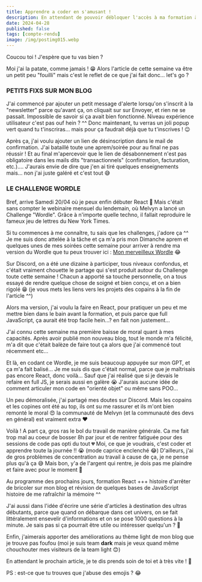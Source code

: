 ```yaml
---
title: Apprendre a coder en s'amusant !
description: En attendant de pouvoir débloquer l'accès à ma formation à React, j'ai fait un peut tout et n'importe quoi ces 3 dernières semaines... Et surtout n'importe quoi à vrai dire ! 😂
date: 2024-04-28
published: false
tags: [compte-rendu]
image: /img/postimg015.webp
---
```


Coucou toi ! J'espère que tu vas bien ?

Moi j'ai la patate, comme jamais ! 😁 Alors l'article de cette semaine va être un petit peu "fouilli" mais c'est le reflet de ce que j'ai fait donc... let's go ?

### PETITS FIXS SUR MON BLOG

J'ai commencé par ajouter un petit message d'alerte lorsqu'on s'inscrit à la "newsletter" parce qu'avant ça, on cliquait sur sur Envoyer, et rien ne se passait. Impossible de savoir si ça avait bien fonctionné. Niveau expérience utilisateur c'est pas ouf hein ? ^^ Donc maintenant, tu verras un joli popup vert quand tu t'inscriras... mais pour ça faudrait déjà que tu t'inscrives ! 😉

Après ça, j'ai voulu ajouter un lien de désinscription dans le mail de confirmation. J'ai bataillé toute une aprem/soirée pour au final ne pas réussir ! Et au final m'apercevoir que le lien de désabonnement n'est pas obligatoire dans les mails dits "transactionnels" (confirmation, facturation, etc.).... J'aurais envie de dire que j'en ai tiré quelques enseignements mais... non j'ai juste galéré et c'est tout 😅

### LE CHALLENGE WORDLE

Bref, arrive Samedi 20/04 où je peux enfin débuter React 🤩 Mais c'était sans compter le webinaire mensuel du lendemain, où Melvyn a lancé un Challenge "Wordle". Grâce à n'importe quelle techno, il fallait reproduire le fameux jeu de lettres du New York Times.

Si tu commences à me connaître, tu sais que les challenges, j'adore ça ^^ Je me suis donc attelée à la tâche et ça m'a pris mon Dimanche aprem et quelques unes de mes soirées cette semaine pour arriver à rendre ma version du Wordle que tu peux trouver ici : [Mon merveilleux Wordle](https://sl-code.dev/wordle) 😂

Sur Discord, on a été une dizaine à participer, tous niveaux confondus, et c'était vraiment chouette le partage qui s'est produit autour du Challenge toute cette semaine ! Chacun a apporté sa touche personnelle, on a tous essayé de rendre quelque chose de soigné et bien conçu, et on a bien rigolé 😁 (je vous mets les liens vers les projets des copains à la fin de l'article ^^)

Alors ma version, j'ai voulu la faire en React, pour pratiquer un peu et me mettre bien dans le bain avant la formation, et puis parce que full JavaScript, ça aurait été trop facile hein...? en fait non justement...

J'ai connu cette semaine ma première baisse de moral quant à mes capacités. Après avoir publié mon nouveau blog, tout le monde m'a félicité, m'a dit que c'était balèze de faire tout ça alors que j'ai commencé tout récemment etc...

Et là, en codant ce Wordle, je me suis beaucoup appuyée sur mon GPT, et ça m'a fait balisé... Je me suis dis que c'était normal, parce que je maîtrisais pas encore React, donc voilà... Sauf que j'ai réalisé que si je devais le refaire en full JS, je serais aussi en galère 😭 J'aurais aucune idée de comment articuler mon code en "orienté objet" ou même sans POO...

Un peu démoralisée, j'ai partagé mes doutes sur Discord. Mais les copains et les copines ont été au top, ils ont su me rassurer et ils m'ont bien remonté le moral 😍 la communauté de Melvyn (et la communauté des devs en général) est vraiment extra ❤️

Voilà ! A part ça, gros ras le bol du travail de manière générale. Ca me fait trop mal au coeur de bosser 8h par jour et de rentrer fatiguée pour des sessions de code pas opti du tout 💔 Moi, ce que je voudrais, c'est coder et apprendre toute la journée !! 😭 (mode caprice enclenché 😂) D'ailleurs, j'ai de gros problèmes de concentration au travail à cause de ça, je ne pense plus qu'à ça 😅 Mais bon, y'a de l'argent qui rentre, je dois pas me plaindre et faire avec pour le moment 💪

Au programme des prochains jours, formation React +++ histoire d'arrêter de bricoler sur mon blog et révision de quelques bases de JavaScript histoire de me rafraîchir la mémoire ^^

J'ai aussi dans l'idée d'écrire une série d'articles à destination des ultras débutants, parce que quand on débarque dans cet univers, on se fait littéralement ensevelir d'informations et on se pose 1000 questions à la minute. Je sais pas si ça pourrait être utile ou intéresser quelqu'un ? 🤔

Enfin, j'aimerais apporter des améliorations au thème light de mon blog que je trouve pas foufou (moi je suis team **dark** mais je veux quand même chouchouter mes visiteurs de la team light 😊)

En attendant le prochain article, je te dis prends soin de toi et à très vite ! 💫

PS : est-ce que tu trouves que j'abuse des emojis ? 😂
